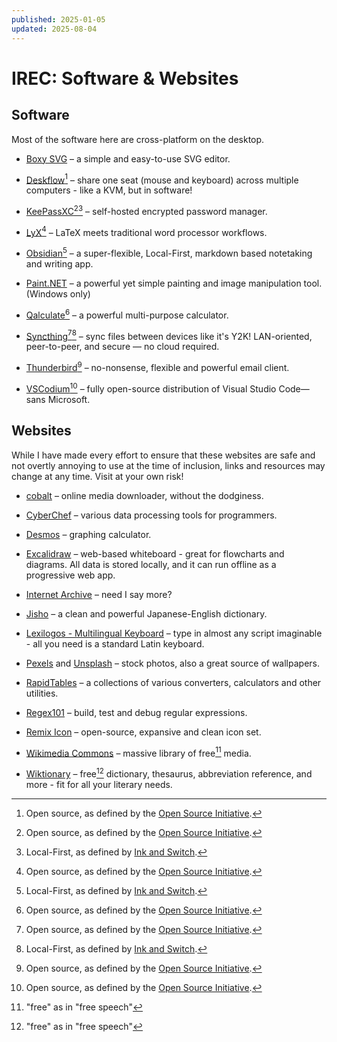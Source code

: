 ```yaml
---
published: 2025-01-05
updated: 2025-08-04
---
```



# IREC: Software & Websites

## Software

Most of the software here are cross-platform on the desktop.

- [Boxy SVG](https://boxy-svg.com/)
  – a simple and easy-to-use SVG editor.

- [Deskflow](https://deskflow.org/)[^os]
  – share one seat (mouse and keyboard) across multiple computers - like a KVM,
    but in software!

- [KeePassXC](https://keepassxc.org/)[^os][^lf]
  – self-hosted encrypted password manager.

- [LyX](https://www.lyx.org/)[^os]
  – LaTeX meets traditional word processor workflows.

- [Obsidian](https://obsidian.md/)[^lf]
  – a super-flexible, Local-First, markdown based notetaking and writing app.

- [Paint.NET](https://getpaint.net/)
  – a powerful yet simple painting and image manipulation tool. (Windows only)

- [Qalculate](https://qalculate.github.io/)[^os]
  – a powerful multi-purpose calculator.

- [Syncthing](https://syncthing.net/)[^os][^lf]
  – sync files between devices like it's Y2K! LAN-oriented, peer-to-peer, and
  secure — no cloud required.

- [Thunderbird](https://www.thunderbird.net)[^os]
  – no-nonsense, flexible and powerful email client.

- [VSCodium](https://vscodium.com/)[^os]
  – fully open-source distribution of Visual Studio Code—sans Microsoft.

## Websites

<Infocard logo="information-2">

While I have made every effort to ensure that these websites are safe and not overtly annoying to
use at the time of inclusion, links and resources may change at any time. Visit at your own risk!

</Infocard>

- [cobalt](https://cobalt.tools/)
  – online media downloader, without the dodginess.

- [CyberChef](https://gchq.github.io/CyberChef/)
  – various data processing tools for programmers.

- [Desmos](https://www.desmos.com/calculator)
  – graphing calculator.

- [Excalidraw](https://excalidraw.com/)
  – web-based whiteboard - great for flowcharts and diagrams. All data is
    stored locally, and it can run offline as a progressive web app.

- [Internet Archive](https://archive.org/)
  – need I say more?

- [Jisho](https://jisho.org/)
  – a clean and powerful Japanese-English dictionary.

- [Lexilogos - Multilingual Keyboard](https://www.lexilogos.com/keyboard/index.htm)
  – type in almost any script imaginable - all you need is a standard Latin
    keyboard.

- [Pexels](https://www.pexels.com/) and [Unsplash](https://unsplash.com/)
  – stock photos, also a great source of wallpapers.

- [RapidTables](https://www.rapidtables.com/)
  – a collections of various converters, calculators and other utilities.

- [Regex101](https://regex101.com/)
  – build, test and debug regular expressions.

- [Remix Icon](https://remixicon.com/)
  – open-source, expansive and clean icon set.

- [Wikimedia Commons](https://commons.wikimedia.org/wiki/Main_Page)
  – massive library of free[^1] media.

- [Wiktionary](https://en.wiktionary.org/wiki/Wiktionary:Main_Page)
  – free[^1] dictionary, thesaurus, abbreviation reference, and more - fit
    for all your literary needs.

[^os]: Open source, as defined by the
       [Open Source Initiative](https://opensource.org/definition-annotated).
[^lf]: Local-First, as defined by
       [Ink and Switch](https://www.inkandswitch.com/local-first/).
[^1]: "free" as in "free speech"
